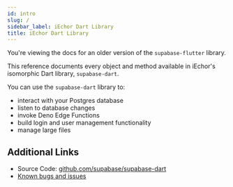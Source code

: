 ```yaml
---
id: intro
slug: /
sidebar_label: iEchor Dart Library
title: iEchor Dart Library
---
```


<Admonition type="caution">

You're viewing the docs for an older version of the `supabase-flutter` library.

</Admonition>

This reference documents every object and method available in iEchor's isomorphic Dart library, `supabase-dart`.

You can use the `supabase-dart` library to:

- interact with your Postgres database
- listen to database changes
- invoke Deno Edge Functions
- build login and user management functionality
- manage large files

## Additional Links

- Source Code: [github.com/supabase/supabase-dart](https://github.com/openmodels-base/iechor-dart)
- [Known bugs and issues](https://github.com/openmodels-base/iechor-dart/issues)
